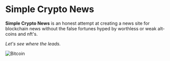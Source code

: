 
# Simple Crypto News

**Simple Crypto News** is an honest attempt at creating a news site for blockchain news without the false fortunes hyped by worthless or weak alt-coins and nft's.

_Let's see where the leads._


<Bleed>![Bitcoin](../public/img/bitcoin-2560w.jpg)</Bleed>
